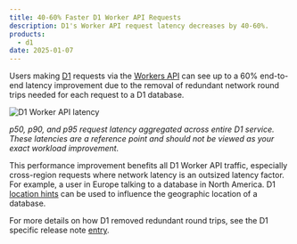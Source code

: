 ```yaml
---
title: 40-60% Faster D1 Worker API Requests
description: D1's Worker API request latency decreases by 40-60%.
products:
  - d1
date: 2025-01-07
---
```


Users making [D1](/d1/) requests via the [Workers API](/d1/worker-api/) can see up to a 60% end-to-end latency improvement due to the removal of redundant network round trips needed for each request to a D1 database.

![D1 Worker API latency](public/images/d1/faster-d1-worker-api.png)

_p50, p90, and p95 request latency aggregated across entire D1 service. These latencies are a reference point and should not be viewed as your exact workload improvement._

This performance improvement benefits all D1 Worker API traffic, especially cross-region requests where network latency is an outsized latency factor. For example, a user in Europe talking to a database in North America. D1 [location hints](/d1/configuration/data-location/#provide-a-location-hint) can be used to influence the geographic location of a database.

For more details on how D1 removed redundant round trips, see the D1 specific release note [entry](/d1/platform/release-notes/#2025-01-07).
